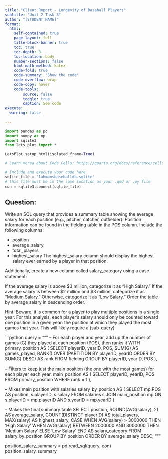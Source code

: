 ```yaml
---
title: "Client Report - Longevity of Baseball Players"
subtitle: "Unit 2 Task 3"
author: "[STUDENT NAME]"
format:
  html:
    self-contained: true
    page-layout: full
    title-block-banner: true
    toc: true
    toc-depth: 3
    toc-location: body
    number-sections: false
    html-math-method: katex
    code-fold: true
    code-summary: "Show the code"
    code-overflow: wrap
    code-copy: hover
    code-tools:
        source: false
        toggle: true
        caption: See code
execute: 
  warning: false
    
---
```



```python
import pandas as pd 
import numpy as np
import sqlite3
from lets_plot import *

LetsPlot.setup_html(isolated_frame=True)
```


```python
# Learn morea about Code Cells: https://quarto.org/docs/reference/cells/cells-jupyter.html

# Include and execute your code here
sqlite_file = 'lahmansbaseballdb.sqlite'
# this file must be in the same location as your .qmd or .py file
con = sqlite3.connect(sqlite_file)
```

## Question: 
Write an SQL query that provides a summary table showing the average salary for each position (e.g., pitcher, catcher, outfielder). Position information can be found in the fielding table in the POS column.
Include the following columns:

- position
- average_salary
- total_players
- highest_salary
The highest_salary column should display the highest salary ever earned by a player in that position.

Additionally, create a new column called salary_category using a case statement:

If the average salary is above $3 million, categorize it as “High Salary.”
If the average salary is between $2 million and $3 million, categorize it as “Medium Salary.”
Otherwise, categorize it as “Low Salary.”
Order the table by average salary in descending order.

Hint: Beware, it is common for a player to play multiple positions in a single year. For this analysis, each player’s salary should only be counted toward one position in a given year: the position at which they played the most games that year. This will likely require a (sub-query)

```python
query = """
-- For each player and year, add up the number of games (G) they played at each position (POS), then ranks it 
WITH primary_position AS (
    SELECT playerID, yearID, POS,
           SUM(G) AS games_played,
           RANK() OVER (PARTITION BY playerID, yearID ORDER BY SUM(G) DESC) AS rank
    FROM fielding
    GROUP BY playerID, yearID, POS
),

-- Filters to keep just the main position (the one with the most games) for each player each year.
main_position AS (
    SELECT playerID, yearID, POS
    FROM primary_position
    WHERE rank = 1
),

-- Mixes main position with salaries 
salary_by_position AS (
    SELECT mp.POS AS position,
           s.playerID,
           s.salary
    FROM salaries s
    JOIN main_position mp ON s.playerID = mp.playerID AND s.yearID = mp.yearID
)

-- Makes the final summary table
SELECT 
    position,
    ROUND(AVG(salary), 2) AS average_salary,
    COUNT(DISTINCT playerID) AS total_players,
    MAX(salary) AS highest_salary,
    CASE
        WHEN AVG(salary) > 3000000 THEN 'High Salary'
        WHEN AVG(salary) BETWEEN 2000000 AND 3000000 THEN 'Medium Salary'
        ELSE 'Low Salary'
    END AS salary_category
FROM salary_by_position
GROUP BY position
ORDER BY average_salary DESC;
"""

position_salary_summary = pd.read_sql(query, con)
position_salary_summary
